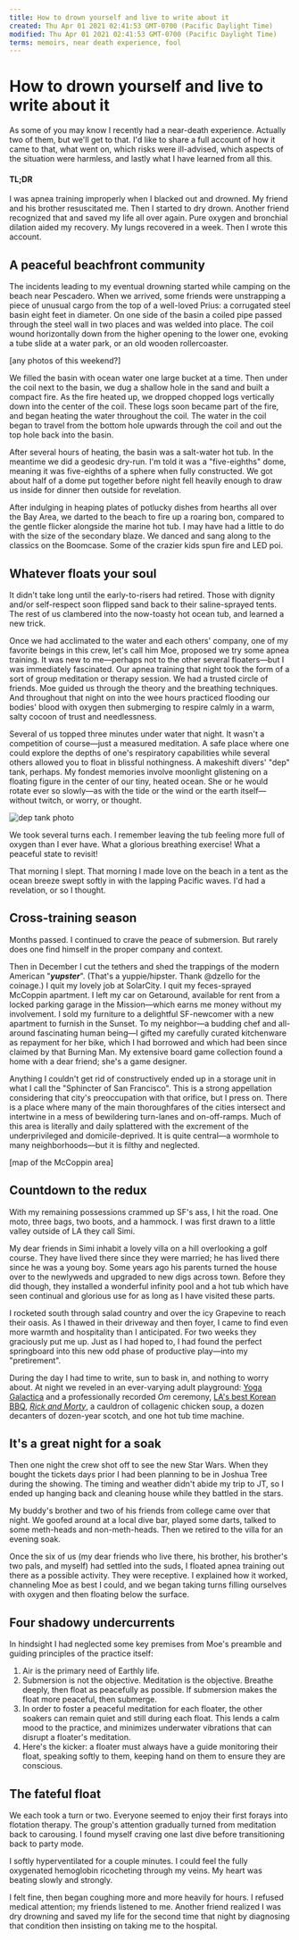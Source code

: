 ```yaml
---
title: How to drown yourself and live to write about it
created: Thu Apr 01 2021 02:41:53 GMT-0700 (Pacific Daylight Time)
modified: Thu Apr 01 2021 02:41:53 GMT-0700 (Pacific Daylight Time)
terms: memoirs, near death experience, fool
---
```


# How to drown yourself and live to write about it

As some of you may know I recently had a near-death experience. Actually two of them, but we'll get to that. I'd like to share a full account of how it came to that, what went on, which risks were ill-advised, which aspects of the situation were harmless, and lastly what I have learned from all this.

#### TL;DR

I was apnea training improperly when I blacked out and drowned. My friend and his brother resuscitated me. Then I started to dry drown. Another friend recognized that and saved my life all over again. Pure oxygen and bronchial dilation aided my recovery. My lungs recovered in a week. Then I wrote this account.

## A peaceful beachfront community

The incidents leading to my eventual drowning started while camping on the beach near Pescadero. When we arrived, some friends were unstrapping a piece of unusual cargo from the top of a well-loved Prius: a corrugated steel basin eight feet in diameter. On one side of the basin a coiled pipe passed through the steel wall in two places and was welded into place. The coil wound horizontally down from the higher opening to the lower one, evoking a tube slide at a water park, or an old wooden rollercoaster.

[any photos of this weekend?]

We filled the basin with ocean water one large bucket at a time. Then under the coil next to the basin, we dug a shallow hole in the sand and built a compact fire. As the fire heated up, we dropped chopped logs vertically down into the center of the coil. These logs soon became part of the fire, and began heating the water throughout the coil. The water in the coil began to travel from the bottom hole upwards through the coil and out the top hole back into the basin.

After several hours of heating, the basin was a salt-water hot tub. In the meantime we did a geodesic dry-run. I'm told it was a "five-eighths" dome, meaning it was five-eighths of a sphere when fully constructed. We got about half of a dome put together before night fell heavily enough to draw us inside for dinner then outside for revelation.

After indulging in heaping plates of potlucky dishes from hearths all over the Bay Area, we darted to the beach to fire up a roaring bon, compared to the gentle flicker alongside the marine hot tub. I may have had a little to do with the size of the secondary blaze. We danced and sang along to the classics on the Boomcase. Some of the crazier kids spun fire and LED poi.

## Whatever floats your soul

It didn't take long until the early-to-risers had retired. Those with dignity and/or self-respect soon flipped sand back to their saline-sprayed tents. The rest of us clambered into the now-toasty hot ocean tub, and learned a new trick.

Once we had acclimated to the water and each others' company, one of my favorite beings in this crew, let's call him Moe, proposed we try some apnea training. It was new to me—perhaps not to the other several floaters—but I was immediately fascinated. Our apnea training that night took the form of a sort of group meditation or therapy session. We had a trusted circle of friends. Moe guided us through the theory and the breathing techniques. And throughout that night on into the wee hours practiced flooding our bodies' blood with oxygen then submerging to respire calmly in a warm, salty cocoon of trust and needlessness.

Several of us topped three minutes under water that night. It wasn't a competition of course—just a measured meditation. A safe place where one could explore the depths of one's respiratory capabilities while several others allowed you to float in blissful nothingness. A makeshift divers' "dep" tank, perhaps. My fondest memories involve moonlight glistening on a floating figure in the center of our tiny, heated ocean. She or he would rotate ever so slowly—as with the tide or the wind or the earth itself—without twitch, or worry, or thought.

![dep tank photo]()

We took several turns each. I remember leaving the tub feeling more full of oxygen than I ever have. What a glorious breathing exercise! What a peaceful state to revisit!

That morning I slept. That morning I made love on the beach in a tent as the ocean breeze swept softly in with the lapping Pacific waves. I'd had a revelation, or so I thought.

## Cross-training season

Months passed. I continued to crave the peace of submersion. But rarely does one find himself in the proper company and context.

Then in December I cut the tethers and shed the trappings of the modern American "**_yupster_**". (That's a yuppie/hipster. Thank @dzello for the coinage.) I quit my lovely job at SolarCity. I quit my feces-sprayed McCoppin apartment. I left my car on Getaround, available for rent from a locked parking garage in the Mission—which earns me money without my involvement. I sold my furniture to a delightful SF-newcomer with a new apartment to furnish in the Sunset. To my neighbor—a budding chef and all-around fascinating human being—I gifted my carefully curated kitchenware as repayment for her bike, which I had borrowed and which had been since claimed by that Burning Man. My extensive board game collection found a home with a dear friend; she's a game designer.

Anything I couldn't get rid of constructively ended up in a storage unit in what I call the "Sphincter of San Francisco". This is a strong appellation considering that city's preoccupation with that orifice, but I press on. There is a place where many of the main thoroughfares of the cities intersect and intertwine in a mess of bewildering turn-lanes and on-off-ramps. Much of this area is literally and daily splattered with the excrement of the underprivileged and domicile-deprived. It is quite central—a wormhole to many neighborhoods—but it is filthy and neglected.

[map of the McCoppin area]

## Countdown to the redux

With my remaining possessions crammed up SF's ass, I hit the road. One moto, three bags, two boots, and a hammock. I was first drawn to a little valley outside of LA they call Simi.

My dear friends in Simi inhabit a lovely villa on a hill overlooking a golf course. They have lived there since they were married; he has lived there since he was a young boy. Some years ago his parents turned the house over to the newlyweds and upgraded to new digs across town. Before they did though, they installed a wonderful infinity pool and a hot tub which have seen continual and glorious use for as long as I have visited these parts.

I rocketed south through salad country and over the icy Grapevine to reach their oasis. As I thawed in their driveway and then foyer, I came to find even more warmth and hospitality than I anticipated. For two weeks they graciously put me up. Just as I had hoped to, I had found the perfect springboard into this new odd phase of productive play—into my "pretirement".

During the day I had time to write, sun to bask in, and nothing to worry about. At night we reveled in an ever-varying adult playground: [Yoga Galactica](https://www.facebook.com/yogagalactica/) and a professionally recorded _Om_ ceremony, [LA's best Korean BBQ](http://www.parksbbq.com/), [_Rick and Morty_](http://www.adultswim.com/videos/rick-and-morty/), a cauldron of collagenic chicken soup, a dozen decanters of dozen-year scotch, and one hot tub time machine.

## It's a great night for a soak

Then one night the crew shot off to see the new Star Wars. When they bought the tickets days prior I had been planning to be in Joshua Tree during the showing. The timing and weather didn't abide my trip to JT, so I ended up hanging back and cleaning house while they battled in the stars.

My buddy's brother and two of his friends from college came over that night. We goofed around at a local dive bar, played some darts, talked to some meth-heads and non-meth-heads. Then we retired to the villa for an evening soak.

Once the six of us (my dear friends who live there, his brother, his brother's two pals, and myself) had settled into the suds, I floated apnea training out there as a possible activity. They were receptive. I explained how it worked, channeling Moe as best I could, and we began taking turns filling ourselves with oxygen and then floating below the surface.

## Four shadowy undercurrents

In hindsight I had neglected some key premises from Moe's preamble and guiding principles of the practice itself:

1. Air is the primary need of Earthly life.
2. Submersion is not the objective. Meditation is the objective. Breathe deeply, then float as peacefully as possible. If submersion makes the float more peaceful, then submerge.
3. In order to foster a peaceful meditation for each floater, the other soakers can remain quiet and still during each float. This lends a calm mood to the practice, and minimizes underwater vibrations that can disrupt a floater's meditation.
4. Here's the kicker: a floater must always have a guide monitoring their float, speaking softly to them, keeping hand on them to ensure they are conscious.

## The fateful float

We each took a turn or two. Everyone seemed to enjoy their first forays into flotation therapy. The group's attention gradually turned from meditation back to carousing. I found myself craving one last dive before transitioning back to party mode.

I softly hyperventilated for a couple minutes. I could feel the fully oxygenated hemoglobin ricocheting through my veins. My heart was beating slowly and strongly.

I felt fine, then began coughing more and more heavily for hours. I refused medical attention; my friends listened to me. Another friend realized I was dry drowning and saved my life for the second time that night by diagnosing that condition then insisting on taking me to the hospital.
